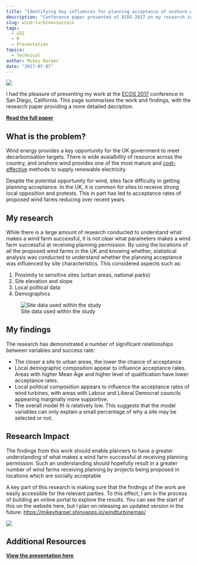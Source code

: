 ```yaml
---
title: "Identifying key influences for planning acceptance of onshore wind turbines"
description: "Conference paper presented at ECOS 2017 on my research into understanding why some wind farms are more successful than others."
slug: wind-turbine=success
tags:
  - GIS
  - R
  - Presentation
topics:
  - Technical
author: Mikey Harper
date: "2017-07-07"
---
```


![](https://github.com/mikey-harper/mikey-harper.github.io/blob/master/_images/ECOS2017.JPG?raw=true)

I had the pleasure of presenting my work at the [ECOS 2017](http://www.ecosconference.org/) conference in San Diego, California. This page summarises the work and findings, with the research paper providing a more detailed decription. 

**[Read the full paper](https://eprints.soton.ac.uk/408181/)**

## What is the problem?

Wind energy provides a key opportunity for the UK government to meet decarbonisation targets. There is wide avaialbility of resource across the country, and onshore wind provides one of the most mature and [cost-effective](https://www.theguardian.com/environment/2015/oct/07/onshore-wind-farms-cheapest-form-of-uk-electricity-report-shows) methods to supply renewable electricity.

Despite the potential opportunity for wind, sites face difficulty in getting planning acceptance. In the UK, it is common for sites to receive strong local opposition and protests. This in part has led to acceptance rates of proposed wind farms reducing over recent years.

## My research

While there is a large amount of research conducted to understand what makes a wind farm successful, it is not clear what parameters makes a wind farm successful at receiving planning permission. By using the locations of all the proposed wind farms in the UK and knowing whether, statistical analysis was conducted to understand whether the planning acceptance was influenced by site characteristics. This considered aspects such as:

1. Proximity to sensitive sites (urban areas, national parks)
2. Site elevation and slope
3. Local political data
4. Demographics

![Site data used within the study](https://github.com/mikey-harper/WindStatisticalAnalysis/blob/master/01-StatisticalAnalysis/Presentation/figures/StudyExtent.jpg?raw=true)

## My findings

The research has demonstrated a number of significant relationships between variables and success rate:

- The closer a site to urban areas, the lower the chance of acceptance
- Local demographic composition appear to influence acceptance rates. Areas with higher Mean Age and higher level of qualification have lower acceptance rates.
- Local political composition appears to influence the acceptance rates of wind turbines, with areas with Labour and Liberal Democrat councils appearing marginally more supportive.
- The overall model fit is relatively low. This suggests that the model variables can only explain a small percentage of why a site may be selected or not. 

## Research Impact

The findings from this work should enable planners to have a greater understanding of what makes a wind farm successful at receiving planning permission. Such an understanding should hopefully result in a greater number of wind farms receiving planning by projects being proposed in locations which are socially acceptable

A key part of this research is making sure that the findings of the work are easily accessible for the relevant parties. To this effect, I am in the process of building an online portal to explore the results. You can see the start of this on the website here, but I plan on releasing an updated version in the future: [https://mikeyharper.shinyapps.io/windturbinemap/](https://mikeyharper.shinyapps.io/windturbinemap/)

![](https://github.com/mikey-harper/WindStatisticalAnalysis/blob/master/Presentation/figures/Dashboard.png?raw=true)

## Additional Resources

**[View the presentation here](http://rpubs.com/mikey1408/ECOS2017)**


